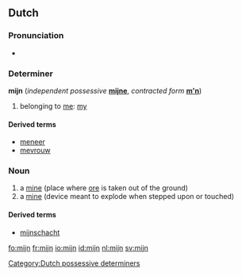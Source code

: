 ==Dutch==

===Pronunciation===
*{{audio|Nl-mijn.ogg|audio}}

===Determiner===
'''mijn'''  {{context|dependent possessive}} (''independent possessive'' '''[[mijne]]''', ''contracted form'' '''[[m'n]]''')

# belonging to [[me]]: [[my]]

====Derived terms====
* [[meneer]]
* [[mevrouw]]

[[Category:Dutch possessive determiners]]

===Noun===
{{nl-noun|g=f|mijnen|mijntje}}

# a [[mine]] (place where [[ore]] is taken out of the ground)
# a [[mine]] (device meant to explode when stepped upon or touched)

====Derived terms====
* [[mijnschacht]]

[[fo:mijn]]
[[fr:mijn]]
[[io:mijn]]
[[id:mijn]]
[[nl:mijn]]
[[sv:mijn]]